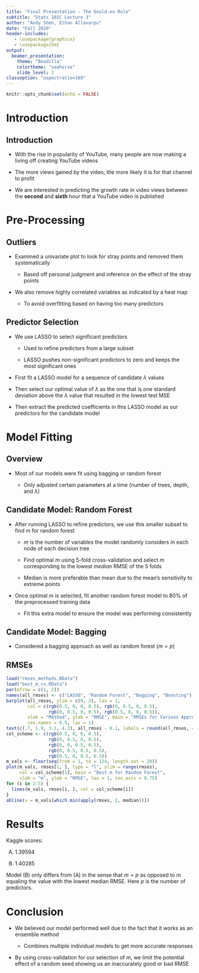 ```yaml
---
title: "Final Presentation - The Gould-en Rule"
subtitle: "Stats 101C Lecture 3"
author: "Andy Shen, Ethan Allavarpu"
date: "Fall 2020"
header-includes:
   - \usepackage{graphicx}
   - \usepackage{bm}
output:
  beamer_presentation:
    theme: "Boadilla"
    colortheme: "seahorse"
    slide_level: 2
classoption: "aspectratio=169"
---
```


```r
knitr::opts_chunk$set(echo = FALSE)
```

# Introduction

## Introduction

- With the rise in popularity of YouTube, many people are now making a living off creating YouTube videos

- The more views gained by the video, the more likely it is for that channel to profit

- We are interested in predicting the growth rate in video views between the **second** and **sixth** hour that a YouTube video is published

# Pre-Processing

## Outliers

- Examined a univariate plot to look for stray points and removed them systematically

  - Based off personal judgment and inference on the effect of the stray points
 
- We also remove highly correlated variables as indicated by a heat map

  - To avoid overfitting based on having too many predictors
  
## Predictor Selection

- We use LASSO to select significant predictors
  
  - Used to refine predictors from a large subset
  
  - LASSO pushes non-significant predictors to zero and keeps the most significant ones
  
- First fit a LASSO model for a sequence of candidate $\lambda$ values
 
- Then select our optimal value of $\lambda$ as the one that is one standard deviation above the $\lambda$ value that resulted in the lowest test MSE

- Then extract the predicted coefficients in this LASSO model as our predictors for the candidate model


# Model Fitting

## Overview

- Most of our models were fit using bagging or random forest

  - Only adjusted certain parameters at a time (number of trees, depth, and $\lambda$)
  

## Candidate Model: Random Forest

- After running LASSO to refine predictors, we use this smaller subset to find $m$ for random forest

  - $m$ is the number of variables the model randomly considers in each node of each decision tree
  
  - Find optimal $m$ using 5-fold cross-validation and select $m$ corresponding to the lowest *median* RMSE of the 5 folds
  
  - Median is more preferable than mean due to the mean's sensitivity to extreme points

- Once optimal $m$ is selected, fit another random forest model to 80% of the preprocessed training data

  - Fit this extra model to ensure the model was performing consistently
  
## Candidate Model: Bagging

- Considered a bagging approach as well as random forest ($m = p$)
  
## RMSEs
  
```r
load("rmses_methods.RData")
load("best_m_cv.RData")
par(mfrow = c(1, 2))
names(all_rmses) <- c("LASSO", "Random Forest", "Bagging", "Boosting")
barplot(all_rmses, ylim = c(0, 2), las = 1,
        col = c(rgb(0.5, 0, 0, 0.5), rgb(0, 0.5, 0, 0.5),
                rgb(0, 0.5, 0, 0.5), rgb(0.5, 0, 0, 0.5)),
        xlab = "Method", ylab = "RMSE", main = "RMSEs for Various Approches",
        cex.names = 0.5, las = 1)
text(c(.7, 1.9, 3.1, 4.3), all_rmses - 0.1, labels = round(all_rmses, 4), cex = .5)
col_scheme <- c(rgb(0.5, 0, 0, 0.5),
                rgb(0, 0.5, 0, 0.5),
                rgb(0, 0, 0.5, 0.5),
                rgb(0, 0.5, 0.5, 0.5),
                rgb(0.5, 0, 0.5, 0.5))
m_vals <- floor(seq(from = 1, to = 124, length.out = 20))
plot(m_vals, rmses[1, ], type = "l", ylim = range(rmses),
     col = col_scheme[1], main = "Best m for Random Forest",
     xlab = "m", ylab = "RMSE", las = 1, cex.axis = 0.75)
for (i in 2:5) {
  lines(m_vals, rmses[i, ], col = col_scheme[i])
}
abline(v = m_vals[which.min(apply(rmses, 2, median))])
```
  
# Results

Kaggle scores: 

(A) 1.39594

(B) 1.40285

Model (B) only differs from (A) in the sense that $m = p$ as opposed to $m$ equaling the value with the lowest median RMSE. Here $p$ is the number of predictors.

# Conclusion

- We believed our model performed well due to the fact that it works as an ensemble method

  - Combines multiple individual models to get more accurate responses

- By using cross-validation for our selection of $m$, we limit the potential effect of a random seed showing us an inaccurately good or bad RMSE

